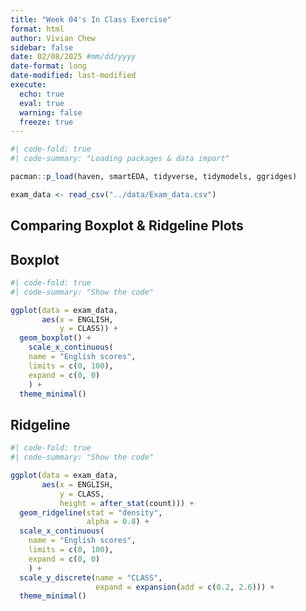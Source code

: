 ```yaml
---
title: "Week 04's In Class Exercise"
format: html
author: Vivian Chew
sidebar: false
date: 02/08/2025 #mm/dd/yyyy
date-format: long
date-modified: last-modified
execute:
  echo: true
  eval: true
  warning: false
  freeze: true
---
```


```r
#| code-fold: true
#| code-summary: "Loading packages & data import"

pacman::p_load(haven, smartEDA, tidyverse, tidymodels, ggridges)

exam_data <- read_csv("../data/Exam_data.csv")
```

## Comparing Boxplot & Ridgeline Plots

::: panel-tabset
## Boxplot

```r
#| code-fold: true
#| code-summary: "Show the code"

ggplot(data = exam_data, 
       aes(x = ENGLISH,
           y = CLASS)) +
  geom_boxplot() +
    scale_x_continuous(
    name = "English scores",
    limits = c(0, 100),
    expand = c(0, 0)
    ) +
  theme_minimal()
```

## Ridgeline

```r
#| code-fold: true
#| code-summary: "Show the code"

ggplot(data = exam_data, 
       aes(x = ENGLISH, 
           y = CLASS,
           height = after_stat(count))) +
  geom_ridgeline(stat = "density",
                 alpha = 0.8) + 
  scale_x_continuous(
    name = "English scores",
    limits = c(0, 100),
    expand = c(0, 0)
    ) +
  scale_y_discrete(name = "CLASS",
                   expand = expansion(add = c(0.2, 2.6))) +
  theme_minimal()
```
:::
